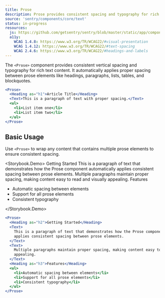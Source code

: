 ```yaml
---
title: Prose
description: Prose provides consistent spacing and typography for rich text content including headings, paragraphs, lists, and other prose elements.
source: 'sentry/components/core/text'
status: in-progress
resources:
  js: https://github.com/getsentry/sentry/blob/master/static/app/components/core/text/prose.tsx
  a11y:
    WCAG 1.4.8: https://www.w3.org/TR/WCAG22/#visual-presentation
    WCAG 1.4.12: https://www.w3.org/TR/WCAG22/#text-spacing
    WCAG 2.4.6: https://www.w3.org/TR/WCAG22/#headings-and-labels
---
```





The `<Prose>` component provides consistent vertical spacing and typography for rich text content. It automatically applies proper spacing between prose elements like headings, paragraphs, lists, tables, and blockquotes.

```jsx
<Prose>
  <Heading as="h1">Article Title</Heading>
  <Text>This is a paragraph of text with proper spacing.</Text>
  <ul>
    <li>List item one</li>
    <li>List item two</li>
  </ul>
</Prose>
```

## Basic Usage

Use `<Prose>` to wrap any content that contains multiple prose elements to ensure consistent spacing.

<Storybook.Demo>
  <Prose>
    <Heading as="h2">Getting Started</Heading>
    <Text>
      This is a paragraph of text that demonstrates how the Prose component automatically
      applies consistent spacing between prose elements.
    </Text>
    <Text>
      Multiple paragraphs maintain proper spacing, making content easy to read and
      visually appealing.
    </Text>
    <Heading as="h3">Features</Heading>
    <ul>
      <li>Automatic spacing between elements</li>
      <li>Support for all prose elements</li>
      <li>Consistent typography</li>
    </ul>
  </Prose>
</Storybook.Demo>
```jsx
<Prose>
  <Heading as="h2">Getting Started</Heading>
  <Text>
    This is a paragraph of text that demonstrates how the Prose component automatically
    applies consistent spacing between prose elements.
  </Text>
  <Text>
    Multiple paragraphs maintain proper spacing, making content easy to read and visually
    appealing.
  </Text>
  <Heading as="h3">Features</Heading>
  <ul>
    <li>Automatic spacing between elements</li>
    <li>Support for all prose elements</li>
    <li>Consistent typography</li>
  </ul>
</Prose>
```
